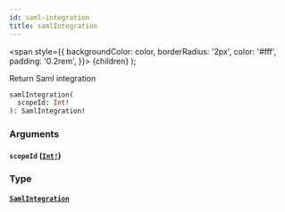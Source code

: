```yaml
---
id: saml-integration
title: samlIntegration
---
```


<span
style={{
      backgroundColor: color,
      borderRadius: '2px',
      color: '#fff',
      padding: '0.2rem',
    }}>
{children}
</span>
);

Return Saml integration

```graphql
samlIntegration(
  scopeId: Int!
): SamlIntegration!

```

### Arguments

#### `scopeId` ([`Int!`](/api/graphql/documentation/scalars/int))

### Type

#### [`SamlIntegration`](/api/graphql/documentation/objects/saml-integration)
